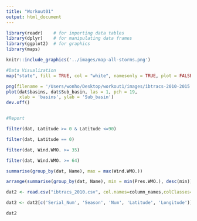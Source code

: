 ---
title: "Workout01"
output: html_document
---
```{r}
library(readr)    # for importing data tables
library(dplyr)    # for manipulating data frames
library(ggplot2)  # for graphics
library(maps)
```
```{r echo = FALSE, fig.align="center'}
knitr::include_graphics('../images/map-all-storms.png')
```
```{r}
#Data Visualization
map("state", fill = TRUE, col = "white", namesonly = TRUE, plot = FALSE)

png(filename = '/Users/wonho/Desktop/workout1/images/ibtracs-2010-2015.csv', pointsize = 20)
plot(dat$basins, dat$Sub_basin, las = 1, pch = 19,
     xlab = 'basins', ylab = 'Sub_basin')
dev.off()


#Report

filter(dat, Latitude >= 0 & Latitude <=90)

filter(dat, Latitude == 0)

filter(dat, Wind.WMO. >= 35)

filter(dat, Wind.WMO. >= 64)

summarise(group_by(dat, Name), max = max(Wind.WMO.))

arrange(summarise(group_by(dat, Name), min = min(Pres.WMO.), desc(min)))

dat2 <- read.csv("ibtracs_2010.csv", col.names=column_names,colClasses=column_types,sep=',')

dat2 <- dat2[c('Serial_Num', 'Season', 'Num', 'Latitude', 'Longitude')]

dat2
```
